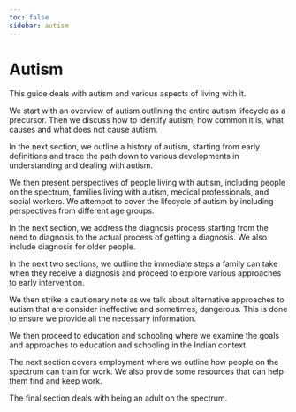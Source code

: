 ```yaml
---
toc: false
sidebar: autism
---
```

# Autism
This guide deals with autism and various aspects of living with it. 

We start with an overview of autism outlining the entire autism lifecycle as a precursor. Then we discuss how to identify autism, how common it is, what causes and what does not cause autism. 

In the next section, we outline a history of autism, starting from early definitions and trace the path down to various developments in understanding and dealing with autism. 

We then present perspectives of people living with autism, including people on the spectrum, families living with autism, medical professionals, and social workers. We attempot to cover the lifecycle of autism by including perspectives from different age groups. 

In the next section, we address the diagnosis process starting from the need to diagnosis to the actual process of getting a diagnosis. We also include diagnosis for older people. 

In the next two sections, we outline the immediate steps a family can take when they receive a diagnosis and proceed to explore various approaches to early intervention. 

We then strike a cautionary note as we talk about alternative approaches to autism that are consider ineffective and sometimes, dangerous. This is done to ensure we provide all the necessary information. 

We then proceed to education and schooling where we examine the goals and approaches to education and schooling in the Indian context. 

The next section covers employment where we outline how people on the spectrum can train for work. We also provide some resources that can help them find and keep work. 

The final section deals with being an adult on the spectrum. 




